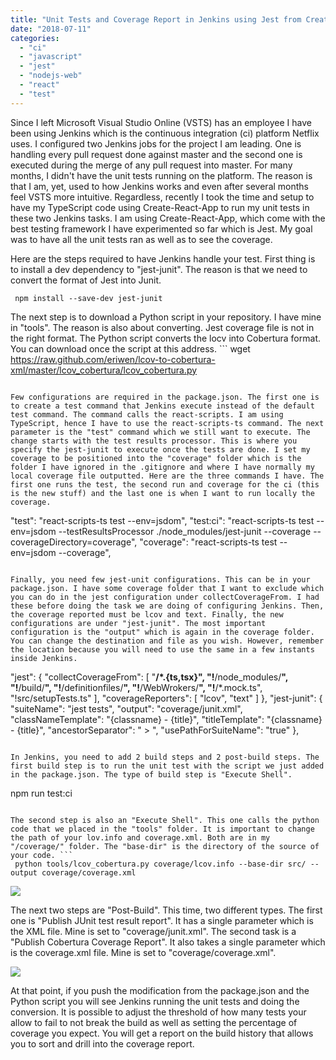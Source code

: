 ```yaml
---
title: "Unit Tests and Coverage Report in Jenkins using Jest from Create-React-App"
date: "2018-07-11"
categories: 
  - "ci"
  - "javascript"
  - "jest"
  - "nodejs-web"
  - "react"
  - "test"
---
```


Since I left Microsoft Visual Studio Online (VSTS) has an employee I have been using Jenkins which is the continuous integration (ci) platform Netflix uses. I configured two Jenkins jobs for the project I am leading. One is handling every pull request done against master and the second one is executed during the merge of any pull request into master. For many months, I didn't have the unit tests running on the platform. The reason is that I am, yet, used to how Jenkins works and even after several months feel VSTS more intuitive. Regardless, recently I took the time and setup to have my TypeScript code using Create-React-App to run my unit tests in these two Jenkins tasks. I am using Create-React-App, which come with the best testing framework I have experimented so far which is Jest. My goal was to have all the unit tests ran as well as to see the coverage.

Here are the steps required to have Jenkins handle your test. First thing is to install a dev dependency to "jest-junit". The reason is that we need to convert the format of Jest into Junit.

``` 
 npm install --save-dev jest-junit 
``` 

The next step is to download a Python script in your repository. I have mine in "tools". The reason is also about converting. Jest coverage file is not in the right format. The Python script converts the locv into Cobertura format. You can download once the script at this address. ``` 
 wget https://raw.github.com/eriwen/lcov-to-cobertura-xml/master/lcov_cobertura/lcov_cobertura.py 
``` 

Few configurations are required in the package.json. The first one is to create a test command that Jenkins execute instead of the default test command. The command calls the react-scripts. I am using TypeScript, hence I have to use the react-scripts-ts command. The next parameter is the "test" command which we still want to execute. The change starts with the test results processor. This is where you specify the jest-junit to execute once the tests are done. I set my coverage to be positioned into the "coverage" folder which is the folder I have ignored in the .gitignore and where I have normally my local coverage file outputted. Here are the three commands I have. The first one runs the test, the second run and coverage for the ci (this is the new stuff) and the last one is when I want to run locally the coverage.

``` 
 "test": "react-scripts-ts test --env=jsdom", "test:ci": "react-scripts-ts test --env=jsdom --testResultsProcessor ./node_modules/jest-junit --coverage --coverageDirectory=coverage", "coverage": "react-scripts-ts test --env=jsdom --coverage", 
``` 

Finally, you need few jest-unit configurations. This can be in your package.json. I have some coverage folder that I want to exclude which you can do in the jest configuration under collectCoverageFrom. I had these before doing the task we are doing of configuring Jenkins. Then, the coverage reported must be lcov and text. Finally, the new configurations are under "jest-junit". The most important configuration is the "output" which is again in the coverage folder. You can change the destination and file as you wish. However, remember the location because you will need to use the same in a few instants inside Jenkins.

``` 
 "jest": { "collectCoverageFrom": [ "**/*.{ts,tsx}", "!**/node_modules/**", "!**/build/**", "!**/definitionfiles/**", "!**/WebWrokers/**", "!**/*.mock.ts", "!src/setupTests.ts" ], "coverageReporters": [ "lcov", "text" ] }, "jest-junit": { "suiteName": "jest tests", "output": "coverage/junit.xml", "classNameTemplate": "{classname} - {title}", "titleTemplate": "{classname} - {title}", "ancestorSeparator": " > ", "usePathForSuiteName": "true" }, 
``` 

In Jenkins, you need to add 2 build steps and 2 post-build steps. The first build step is to run the unit test with the script we just added in the package.json. The type of build step is "Execute Shell".

``` 
 npm run test:ci 
``` 

The second step is also an "Execute Shell". This one calls the python code that we placed in the "tools" folder. It is important to change the path of your lov.info and coverage.xml. Both are in my "/coverage/" folder. The "base-dir" is the directory of the source of your code. ``` 
 python tools/lcov_cobertura.py coverage/lcov.info --base-dir src/ --output coverage/coverage.xml 
``` 

![](images/BuildStep-1024x387.png)

The next two steps are "Post-Build". This time, two different types. The first one is "Publish JUnit test result report". It has a single parameter which is the XML file. Mine is set to "coverage/junit.xml". The second task is a "Publish Cobertura Coverage Report". It also takes a single parameter which is the coverage.xml file. Mine is set to "coverage/coverage.xml".

![](images/CoverageStep-1024x417.png)

At that point, if you push the modification from the package.json and the Python script you will see Jenkins running the unit tests and doing the conversion. It is possible to adjust the threshold of how many tests your allow to fail to not break the build as well as setting the percentage of coverage you expect. You will get a report on the build history that allows you to sort and drill into the coverage report.
